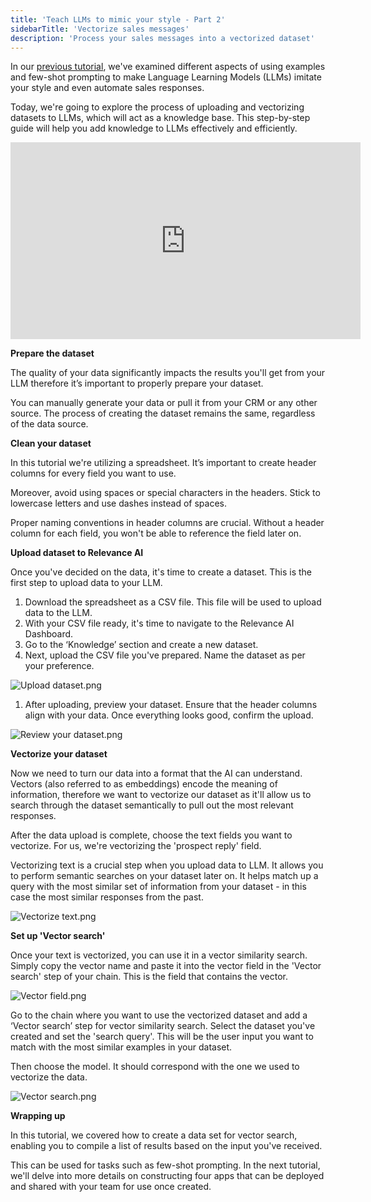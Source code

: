 ```yaml
---
title: 'Teach LLMs to mimic your style - Part 2'
sidebarTitle: 'Vectorize sales messages'
description: 'Process your sales messages into a vectorized dataset'
---
```


In our [previous tutorial](/example-use-cases/mimic-part-1), we've examined different aspects of using examples and few-shot prompting to make Language Learning Models (LLMs) imitate your style and even automate sales responses.

Today, we're going to explore the process of uploading and vectorizing datasets to LLMs, which will act as a knowledge base. This step-by-step guide will help you add knowledge to LLMs effectively and efficiently.

<iframe width="560" height="315" src="https://www.youtube.com/embed/wHUhKsZcdtk" title="YouTube video player" frameborder="0" allow="accelerometer; autoplay; clipboard-write; encrypted-media; gyroscope; picture-in-picture; web-share" allowfullscreen></iframe>

**Prepare the dataset** 

The quality of your data significantly impacts the results you'll get from your LLM therefore it’s important to properly prepare your dataset.

You can manually generate your data or pull it from your CRM or any other source. The process of creating the dataset remains the same, regardless of the data source.

**Clean your dataset**

In this tutorial we're utilizing a spreadsheet. It’s important to create header columns for every field you want to use. 

Moreover, avoid using spaces or special characters in the headers. Stick to lowercase letters and use dashes instead of spaces.

Proper naming conventions in header columns are crucial. Without a header column for each field, you won't be able to reference the field later on.

**Upload dataset to Relevance AI**

Once you've decided on the data, it's time to create a dataset. This is the first step to upload data to your LLM.

1. Download the spreadsheet as a CSV file. This file will be used to upload data to the LLM.
2. With your CSV file ready, it's time to navigate to the Relevance AI Dashboard.
3. Go to the ‘Knowledge’ section and create a new dataset.
4. Next, upload the CSV file you've prepared. Name the dataset as per your preference.

![Upload dataset.png](/images/upload-dataset.png)

1. After uploading, preview your dataset. Ensure that the header columns align with your data. Once everything looks good, confirm the upload.

![Review your dataset.png](/images/review-your-dataset.png)

**Vectorize your dataset** 

Now we need to turn our data into a format that the AI can understand. Vectors (also referred to as embeddings) encode the meaning of information, therefore we want to vectorize our dataset as it'll allow us to search through the dataset semantically to pull out the most relevant responses. 

After the data upload is complete, choose the text fields you want to vectorize. For us, we're vectorizing the 'prospect reply' field.

<Note>
Vectorizing text is a crucial step when you upload data to LLM. It allows you to perform semantic searches on your dataset later on. It helps match up a query with the most similar set of information from your dataset - in this case the most similar responses from the past.
</Note>

![Vectorize text.png](/images/vectorize-text.png)

**Set up 'Vector search'**

Once your text is vectorized, you can use it in a vector similarity search. Simply copy the vector name and paste it into the vector field in the 'Vector search' step of your chain. This is the field that contains the vector.

![Vector field.png](/images/data/vector-field.png)

Go to the chain where you want to use the vectorized dataset and add a ‘Vector search’ step for vector similarity search. Select the dataset you've created and set the 'search query'. This will be the user input you want to match with the most similar examples in your dataset.

Then choose the model. It should correspond with the one we used to vectorize the data.

![Vector search.png](/images/vector-search.png)

**Wrapping up**

In this tutorial, we covered how to create a data set for vector search, enabling you to compile a list of results based on the input you've received. 

This can be used for tasks such as few-shot prompting. In the next tutorial, we'll delve into more details on constructing four apps that can be deployed and shared with your team for use once created.


